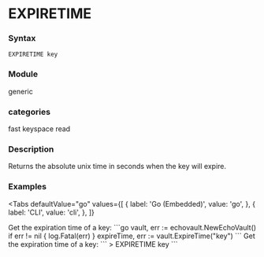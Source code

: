 
# EXPIRETIME

### Syntax
```
EXPIRETIME key
```

### Module
<span className="acl-category">generic</span>

### categories
<span className="acl-category">fast</span>
<span className="acl-category">keyspace</span>
<span className="acl-category">read</span>

### Description
Returns the absolute unix time in seconds when the key will expire.

### Examples

<Tabs
  defaultValue="go"
  values={[
    { label: 'Go (Embedded)', value: 'go', },
    { label: 'CLI', value: 'cli', },
  ]}
>
  <TabItem value="go">
    Get the expiration time of a key:
    ```go
    vault, err := echovault.NewEchoVault()
    if err != nil {
      log.Fatal(err)
    }
    expireTime, err := vault.ExpireTime("key")
    ```
  </TabItem>
  <TabItem value="cli">
    Get the expiration time of a key:
    ```
    > EXPIRETIME key
    ```
  </TabItem>
</Tabs>
